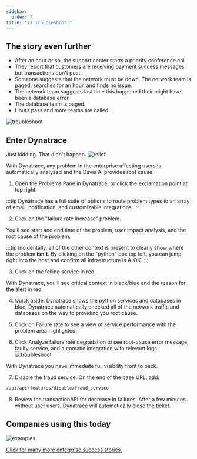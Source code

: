 ---
sidebar:
  order: 7
title: "7) Troubleshoot!"
---

## The story even further

- After an hour or so, the support center starts a priority conference call.
- They report that customers are receiving payment success messages but transactions don't post.
- Someone suggests that the network must be down. The network team is paged, searches for an hour, and finds no issue.
- The network team suggests last time this happened their might have been a database error.
- The database team is paged.
- Hours pass and more teams are called.

![troubleshoot](/src/img/troubleshoot1.jpg)

## Enter Dynatrace

Just kidding. That didn't happen.
![relief](/src/img/relief.jpg)

With Dynatrace, any problem in the enterprise affecting users is automatically analyzed and the Davis AI provides root cause.

1. Open the Problems Pane in Dynatrace, or click the exclamation point at top right.

:::tip
Dynatrace has a full suite of options to route problem types to an array of email, notification, and customizable integrations.
:::

2. Click on the "failure rate increase" problem.

You'll see start and end time of the problem, user impact analysis, and the root cause of the problem.

:::tip
Incidentally, all of the other context is present to clearly show where the problem **isn't**. By clicking on the "python" box top left, you can jump right into the host and confirm all infrastructure is A-OK.
:::

3. Click on the failing service in red.

With Dynatrace, you'll see critical context in black/blue and the reason for the alert in red.

4. Quick aside: Dynatrace shows the python services and databases in blue. Dynatrace automatically checked all of the network traffic and databases on the way to providing you root cause.
5. Click on Failure rate to see a view of service performance with the problem area highlighted.

6. Click Analyze failure rate degradation to see root-cause error message, faulty service, and automatic integration with relevant logs.
   ![troubleshoot](/src/img/troubleshoot2.jpg)

With Dynatrace you have immediate full visibility front to back.

7. Disable the fraud service. On the end of the base URL, add:

```bash
/api/api/features/disable/fraud_service
```

8. Review the transactionAPI for decrease in failures. After a few minutes without user users, Dynatrace will automatically close the ticket.

## Companies using this today

![examples](/src/img/examples.jpg)

[Click for many more enterprise success stories.](https://www.dynatrace.com/news/customers/)
